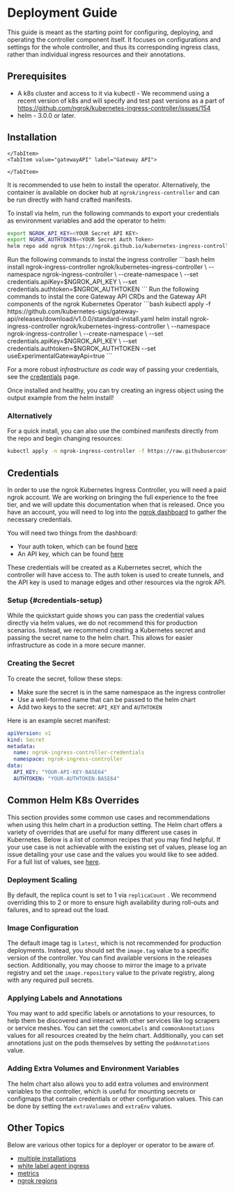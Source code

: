 
# Deployment Guide

This guide is meant as the starting point for configuring, deploying, and operating the controller component itself. It focuses on configurations and settings for the whole controller, and thus its corresponding ingress class, rather than individual ingress resources and their annotations.

## Prerequisites

- A k8s cluster and access to it via kubectl - We recommend using a recent version of k8s and will specify and test past versions as a part of https://github.com/ngrok/kubernetes-ingress-controller/issues/154
- helm - 3.0.0 or later.

## Installation

<Tabs groupId="k8s" queryString="k8s-basic">
	<TabItem value="ingress" label="Ingress Controller" default>

	</TabItem>
	<TabItem value="gatewayAPI" label="Gateway API">

	</TabItem>
</Tabs>

It is recommended to use helm to install the operator. Alternatively, the container is available on docker hub at `ngrok/ingress-controller` and can be run directly with hand crafted manifests.

To install via helm, run the following commands to export your credentials as environment variables and add the operator to helm:

```bash
export NGROK_API_KEY=<YOUR Secret API KEY>
export NGROK_AUTHTOKEN=<YOUR Secret Auth Token>
helm repo add ngrok https://ngrok.github.io/kubernetes-ingress-controller
```

<Tabs groupId="k8s" queryString="k8s-basic">
	<TabItem value="ingress" label="Ingress Controller" default>
Run the following commands to instal the ingress controller 
```bash
helm install ngrok-ingress-controller ngrok/kubernetes-ingress-controller \
  --namespace ngrok-ingress-controller \
  --create-namespace \
  --set credentials.apiKey=$NGROK_API_KEY \
  --set credentials.authtoken=$NGROK_AUTHTOKEN
```
	</TabItem>
	<TabItem value="gatewayAPI" label="Gateway API">
Run the following commands to instal the core Gateway API CRDs and the Gateway API components of the ngrok Kubernetes Operator 
```bash
kubectl apply -f https://github.com/kubernetes-sigs/gateway-api/releases/download/v1.0.0/standard-install.yaml
helm install ngrok-ingress-controller ngrok/kubernetes-ingress-controller \
  --namespace ngrok-ingress-controller \
  --create-namespace \
  --set credentials.apiKey=$NGROK_API_KEY \
  --set credentials.authtoken=$NGROK_AUTHTOKEN
    --set useExperimentalGatewayApi=true
```
	</TabItem>
</Tabs>



For a more robust _infrastructure as code_ way of passing your credentials, see the [credentials](#credentials-setup) page.

Once installed and healthy, you can try creating an ingress object using the output example from the helm install!

### Alternatively

For a quick install, you can also use the combined manifests directly from the repo and begin changing resources:

```bash
kubectl apply -n ngrok-ingress-controller -f https://raw.githubusercontent.com/ngrok/kubernetes-ingress-controller/main/manifest-bundle.yaml
```

## Credentials

In order to use the ngrok Kubernetes Ingress Controller, you will need a paid ngrok account. We are working on bringing the full experience to the free tier, and we will update this documentation when that is released. Once you have an account, you will need to log into the [ngrok dashboard](https://dashboard.ngrok.com) to gather the necessary credentials.

You will need two things from the dashboard:

- Your auth token, which can be found [here](https://dashboard.ngrok.com/auth/your-authtoken)
- An API key, which can be found [here](https://dashboard.ngrok.com/api)

These credentials will be created as a Kubernetes secret, which the controller will have access to. The auth token is used to create tunnels, and the API key is used to manage edges and other resources via the ngrok API.

### Setup {#credentials-setup}

While the quickstart guide shows you can pass the credential values directly via helm values, we do not recommend this for production scenarios. Instead, we recommend creating a Kubernetes secret and passing the secret name to the helm chart. This allows for easier infrastructure as code in a more secure manner.

### Creating the Secret

To create the secret, follow these steps:

- Make sure the secret is in the same namespace as the ingress controller
- Use a well-formed name that can be passed to the helm chart
- Add two keys to the secret: `API_KEY` and `AUTHTOKEN`

Here is an example secret manifest:

```yaml
apiVersion: v1
kind: Secret
metadata:
  name: ngrok-ingress-controller-credentials
  namespace: ngrok-ingress-controller
data:
  API_KEY: "YOUR-API-KEY-BASE64"
  AUTHTOKEN: "YOUR-AUTHTOKEN-BASE64"
```

## Common Helm K8s Overrides

This section provides some common use cases and recommendations when using this helm chart in a production setting. The Helm chart offers a variety of overrides that are useful for many different use cases in Kubernetes. Below is a list of common recipes that you may find helpful. If your use case is not achievable with the existing set of values, please log an issue detailing your use case and the values you would like to see added. For a full list of values, see [here](https://github.com/ngrok/kubernetes-ingress-controller/blob/main/helm/ingress-controller/values.yaml).

### Deployment Scaling

By default, the replica count is set to 1 via `replicaCount` . We recommend overriding this to 2 or more to ensure high availability during roll-outs and failures, and to spread out the load.

### Image Configuration

The default image tag is `latest`, which is not recommended for production deployments. Instead, you should set the `image.tag` value to a specific version of the controller. You can find available versions in the releases section. Additionally, you may choose to mirror the image to a private registry and set the `image.repository` value to the private registry, along with any required pull secrets.

### Applying Labels and Annotations

You may want to add specific labels or annotations to your resources, to help them be discovered and interact with other services like log scrapers or service meshes. You can set the `commonLabels` and `commonAnnotations` values for all resources created by the helm chart. Additionally, you can set annotations just on the pods themselves by setting the `podAnnotations` value.

### Adding Extra Volumes and Environment Variables

The helm chart also allows you to add extra volumes and environment variables to the controller, which is useful for mounting secrets or configmaps that contain credentials or other configuration values. This can be done by setting the `extraVolumes` and `extraEnv` values.

## Other Topics

Below are various other topics for a deployer or operator to be aware of.

- [multiple installations](./multiple-installations)
- [white label agent ingress](./white-label-agent-ingress)
- [metrics](./metrics)
- [ngrok regions](./ngrok-regions)
